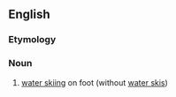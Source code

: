 ==English==
{{wikipedia}}

===Etymology===
{{suffix|en|barefoot|ing}}

===Noun===
{{en-noun|-}}

# [[water skiing]] on foot (without [[water ski]]s)